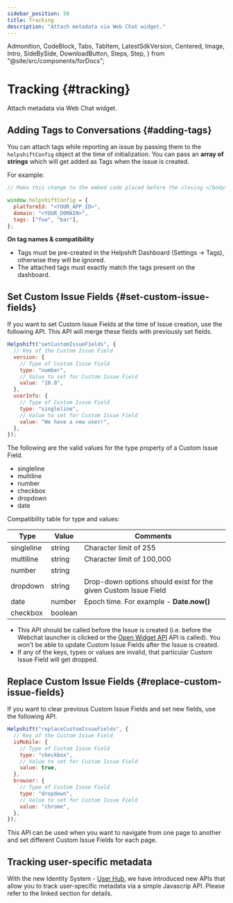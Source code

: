 ```yaml
---
sidebar_position: 50
title: Tracking
description: "Attach metadata via Web Chat widget."
---
```


  Admonition,
  CodeBlock,
  Tabs,
  TabItem,
  LatestSdkVersion,
  Centered,
  Image,
  Intro,
  SideBySide,
  DownloadButton,
  Steps,
  Step,
} from "@site/src/components/forDocs";

# Tracking {#tracking}

<Intro>

Attach metadata via Web Chat widget.

</Intro>

## Adding Tags to Conversations {#adding-tags}

You can attach tags while reporting an issue by passing them to the `helpshiftConfig` object at the time of initialization. You can pass an **array of strings** which will get added as Tags when the issue is created.

For example:

```javascript
// Make this change to the embed code placed before the closing </body> tag.

window.helpshiftConfig = {
  platformId: "<YOUR_APP_ID>",
  domain: "<YOUR_DOMAIN>",
  tags: ["foo", "bar"],
};
```

<Admonition type="info" title="Note">

**On tag names & compatibility**

- Tags must be pre-created in the Helpshift Dashboard (Settings → Tags), otherwise they will be ignored.
- The attached tags must exactly match the tags present on the dashboard.

</Admonition>

## Set Custom Issue Fields {#set-custom-issue-fields}

If you want to set Custom Issue Fields at the time of Issue creation, use the following API. This API will merge these fields with previously set fields.

```javascript
Helpshift("setCustomIssueFields", {
  // Key of the Custom Issue Field
  version: {
    // Type of Custom Issue Field
    type: "number",
    // Value to set for Custom Issue Field
    value: "10.0",
  },
  userInfo: {
    // Type of Custom Issue Field
    type: "singleline",
    // Value to set for Custom Issue Field
    value: "We have a new user!",
  },
});
```

The following are the valid values for the type property of a Custom Issue Field.

- singleline
- multiline
- number
- checkbox
- dropdown
- date

Compatibility table for type and values:

| Type       | Value   | Comments                                                        |
| ---------- | ------- | --------------------------------------------------------------- |
| singleline | string  | Character limit of 255                                          |
| multiline  | string  | Character limit of 100,000                                      |
| number     | string  |                                                                 |
| dropdown   | string  | Drop-down options should exist for the given Custom Issue Field |
| date       | number  | Epoch time. For example - **Date.now()**                        |
| checkbox   | boolean |                                                                 |

<Admonition type="info" title="Note">

- This API should be called before the Issue is created (i.e. before the Webchat launcher is clicked or the [Open Widget API](/web-chat/api#open-widget) API is called). You won't be able to update Custom Issue Fields after the Issue is created.
- If any of the keys, types or values are invalid, that particular Custom Issue Field will get dropped.

</Admonition>

## Replace Custom Issue Fields {#replace-custom-issue-fields}

If you want to clear previous Custom Issue Fields and set new fields, use the following API.

```javascript
Helpshift("replaceCustomIssueFields", {
  // Key of the Custom Issue Field
  isMobile: {
    // Type of Custom Issue Field
    type: "checkbox",
    // Value to set for Custom Issue Field
    value: true,
  },
  browser: {
    // Type of Custom Issue Field
    type: "dropdown",
    // Value to set for Custom Issue Field
    value: "chrome",
  },
});
```

<Admonition type="info" title="Note">

This API can be used when you want to navigate from one page to another and set different Custom Issue Fields for each page.

</Admonition>

## Tracking user-specific metadata

With the new Identity System - [User Hub](/web-chat/identity-users), we have introduced new APIs
that allow you to track user-specific metadata via a simple Javascrip API. Please refer to the linked
section for details.
